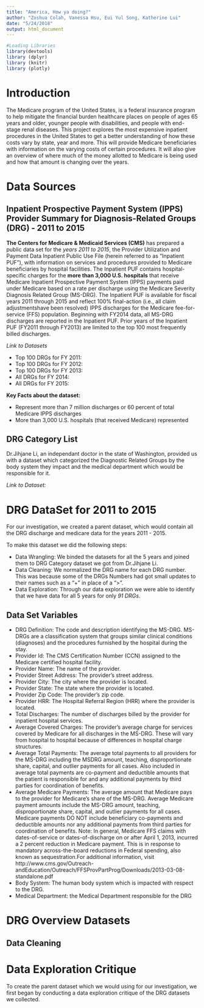 ```yaml
---
title: "America, How ya doing?"
author: "Zoshua Colah, Vanessa Hsu, Eui Yul Song, Katherine Lui"
date: "5/24/2018"
output: html_document
---
```


```r

#Loading Libraries
library(devtools)
library (dplyr)
library (knitr)
library (plotly)
```

# Introduction

The Medicare program of the United States, is a federal insurance program to help mitigate the financial burden healthcare places on people of ages 65 years and older, younger people with disabilities, and people with end-stage renal diseases. This project explores the most expensive inpatient procedures in the United States to get a better understanding of how these costs vary by state, year and more. This will provide Medicare beneficiaries with information on the varying costs of certain procedures. It will also give an overview of where much of the money allotted to Medicare is being used and how that amount is changing over the years.

# Data Sources

## Inpatient Prospective Payment System (IPPS) Provider Summary for Diagnosis-Related Groups (DRG) - 2011 to 2015

**The Centers for Medicare & Medicaid Services (CMS)** has prepared a public data set for the *years 2011 to 2015*, the Provider Utilization and Payment Data Inpatient Public Use File (herein referred to as “Inpatient PUF”), with information on services and procedures provided to Medicare beneficiaries by hospital facilities. The Inpatient PUF contains hospital-specific charges for the **more than 3,000 U.S. hospitals** that receive Medicare Inpatient Prospective Payment System (IPPS) payments paid under Medicare based on a rate per discharge using the Medicare Severity Diagnosis Related Group (MS-DRG). The Inpatient PUF is available for fiscal years 2011 through 2015 and reflect 100% final-action (i.e., all claim adjustmentshave been resolved) IPPS discharges for the Medicare fee-for-service (FFS) population. Beginning with FY2014 data, all MS-DRG discharges are reported in the Inpatient PUF. Prior years of the Inpatient PUF (FY2011 through FY2013) are limited to the top 100 most frequently billed discharges.

*Link to Datasets* 

* Top 100 DRGs for FY 2011: 
* Top 100 DRGs for FY 2012: 
* Top 100 DRGs for FY 2013: 
* All DRGs for FY 2014: 
* All DRGs for FY 2015: 

**Key Facts about the dataset:** 

* Represent more than 7 million discharges or 60 percent of total Medicare IPPS discharges
* More than 3,000  U.S. hospitals (that received Medicare) represented 

## DRG Category List

Dr.Jihjane Li, an independant doctor in the state of Washington, provided us with a dataset which categorized the Diagnostic Related Groups by the body system they impact and the medical department which would be responsible for it.

*Link to Dataset:* 

# DRG DataSet for 2011 to 2015

For our investigation, we created a parent dataset, which would contain all the DRG discharge and medicare data for the years 2011 - 2015.

To make this dataset we did the following steps:

* Data Wrangling: We binded the datasets for all the 5 years and joined them to DRG Category dataset we got from Dr.Jihjane Li.
* Data Cleaning: We normalized the DRG name for each DRG number. This was because some of the DRGs Numbers had got small updates to their names such as a "+" in place of a ">". 
* Data Exploration: Through our data exploration we were able to identify that we have data for all 5 years for only *91 DRGs*.


## Data Set Variables

* DRG Definition: The code and description identifying the MS-DRG. MS-DRGs are a classification system that groups similar clinical conditions (diagnoses) and the procedures furnished by the hospital during the stay.
* Provider Id: The CMS Certification Number (CCN) assigned to the Medicare certified hospital facility.
* Provider Name: The name of the provider.
* Provider Street Address: The provider’s street address.
* Provider City: The city where the provider is located.
* Provider State: The state where the provider is located.
* Provider Zip Code: The provider’s zip code.
* Provider HRR: The Hospital Referral Region (HRR) where the provider is located.
* Total Discharges: The number of discharges billed by the provider for inpatient hospital services.
* Average Covered Charges: The provider's average charge for services covered by Medicare for all discharges in the MS-DRG. These will vary from hospital to hospital because of differences in hospital charge structures.
* Average Total Payments: The average total payments to all providers for the MS-DRG including the MSDRG amount, teaching, disproportionate share, capital, and outlier payments for all cases. Also included in average total payments are co-payment and deductible amounts that the patient is responsible for and any additional payments by third parties for coordination of benefits.
* Average Medicare Payments: The average amount that Medicare pays to the provider for Medicare's share of the MS-DRG. Average Medicare payment amounts include the MS-DRG amount, teaching, disproportionate share, capital, and outlier payments for all cases. Medicare payments DO NOT include beneficiary co-payments and deductible amounts nor any additional payments from third parties for coordination of benefits. Note: In general, Medicare FFS claims with dates-of-service or dates-of-discharge on or after April 1, 2013, incurred a 2 percent reduction in Medicare payment. This is in response to mandatory across-the-board reductions in Federal spending, also known as sequestration.For additional information, visit http://www.cms.gov/Outreach-andEducation/Outreach/FFSProvPartProg/Downloads/2013-03-08-standalone.pdf
* Body System: The human body system which is impacted with respect to the DRG.
* Medical Department: the Medical Department responsible for the DRG






# DRG Overview Datasets


## Data Cleaning 



# Data Exploration Critique
To create the parent dataset which we would using for our investigation, we first began by conducting a data exploration critique of the DRG datasets we collected.




# 


